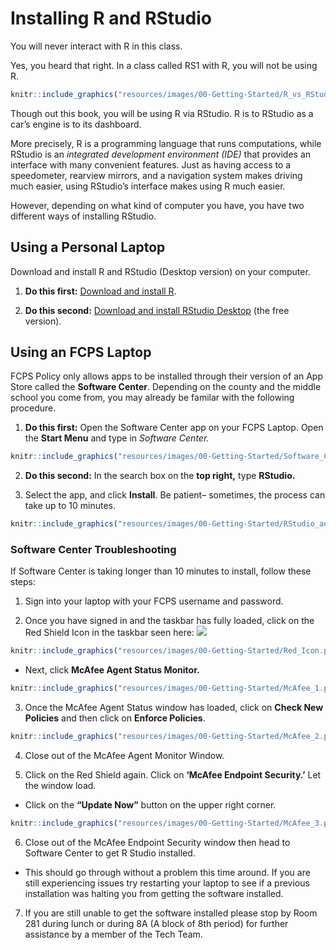 # Installing R and RStudio {-}

You will never interact with R in this class.

Yes, you heard that right. In a class called RS1 with R, you will not be using R. 

```r
knitr::include_graphics("resources/images/00-Getting-Started/R_vs_RStudio_1.png")
```

Though out this book, you will be using R via RStudio. R is to RStudio as a car's engine is to its dashboard.

More precisely, R is a programming language that runs computations, while RStudio is an *integrated development environment (IDE)* that provides an interface with many convenient features. Just as having access to a speedometer, rearview mirrors, and a navigation system makes driving much easier, using RStudio's interface makes using R much easier. 

However, depending on what kind of computer you have, you have two different ways of installing RStudio. 

## Using a Personal Laptop {-}

Download and install R and RStudio (Desktop version) on your computer. 

1. **Do this first:** [Download and install R](https://cloud.r-project.org/). 

2. **Do this second:** [Download and install RStudio Desktop](https://rstudio.com/products/rstudio/download/#download) (the free version).

## Using an FCPS Laptop {-}

FCPS Policy only allows apps to be installed through their version of an App Store called the **Software Center**. Depending on the county and the middle school you come from, you may already be familar with the following procedure. 

1. **Do this first:** Open the Software Center app on your FCPS Laptop. Open the **Start Menu** and type in *Software Center.*

```r
knitr::include_graphics("resources/images/00-Getting-Started/Software_Center.png")
```

2. **Do this second:** In the search box on the **top right,** type **RStudio.**

3. Select the app, and click **Install**. Be patient-- sometimes, the process can take up to 10 minutes.

```r
knitr::include_graphics("resources/images/00-Getting-Started/RStudio_and_Software_Center.png")
```

### Software Center Troubleshooting {-}

If Software Center is taking longer than 10 minutes to install, follow these steps:

1. Sign into your laptop with your FCPS username and password.

2. Once you have signed in and the taskbar has fully loaded, click on the Red Shield Icon in the taskbar seen here: ![](https://gitcdn.link/cdn/kaisamng/RGuides/main/resources/images/00-Getting-Started/Red_Icon.png)

```r
knitr::include_graphics("resources/images/00-Getting-Started/Red_Icon.png")
```

  + Next, click **McAfee Agent Status Monitor.**

```r
knitr::include_graphics("resources/images/00-Getting-Started/McAfee_1.png")
```

3. Once the McAfee Agent Status window has loaded, click on **Check New Policies** and then click on **Enforce Policies**.

```r
knitr::include_graphics("resources/images/00-Getting-Started/McAfee_2.png")
```

4. Close out of the McAfee Agent Monitor Window.

5. Click on the Red Shield again. Click on **'McAfee Endpoint Security.'** Let the window load.

  + Click on the **"Update Now"** button on the upper right corner. 

```r
knitr::include_graphics("resources/images/00-Getting-Started/McAfee_3.png")
```


6. Close out of the McAfee Endpoint Security window then head to Software Center to get R Studio installed.  
  + This should go through without a problem this time around. If you are still experiencing issues try restarting your laptop to see if a previous installation was halting you from getting the software installed.


7. If you are still unable to get the software installed please stop by Room 281 during lunch or during 8A (A block of 8th period) for further assistance by a member of the Tech Team.

